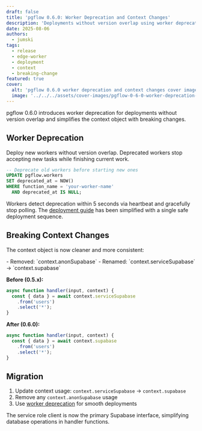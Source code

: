 ```yaml
---
draft: false
title: 'pgflow 0.6.0: Worker Deprecation and Context Changes'
description: 'Deployments without version overlap using worker deprecation, plus breaking changes to the context object for cleaner handler functions.'
date: 2025-08-06
authors:
  - jumski
tags:
  - release
  - edge-worker
  - deployment
  - context
  - breaking-change
featured: true
cover:
  alt: 'pgflow 0.6.0 worker deprecation and context changes cover image'
  image: '../../../assets/cover-images/pgflow-0-6-0-worker-deprecation-and-context-changes.png'
---
```



pgflow 0.6.0 introduces worker deprecation for deployments without version overlap and simplifies the context object with breaking changes.

## Worker Deprecation

Deploy new workers without version overlap. Deprecated workers stop accepting new tasks while finishing current work.

```sql
-- Deprecate old workers before starting new ones
UPDATE pgflow.workers
SET deprecated_at = NOW()
WHERE function_name = 'your-worker-name'
  AND deprecated_at IS NULL;
```

Workers detect deprecation within 5 seconds via heartbeat and gracefully stop polling. The [deployment guide](/how-to/deploy-to-supabasecom/) has been simplified with a single safe deployment sequence.

## Breaking Context Changes

The context object is now cleaner and more consistent:

<Aside type="caution" title="Breaking Changes">
- Removed: `context.anonSupabase`
- Renamed: `context.serviceSupabase` → `context.supabase`
</Aside>

**Before (0.5.x):**
```typescript
async function handler(input, context) {
  const { data } = await context.serviceSupabase
    .from('users')
    .select('*');
}
```

**After (0.6.0):**
```typescript
async function handler(input, context) {
  const { data } = await context.supabase
    .from('users')
    .select('*');
}
```

## Migration

1. Update context usage: `context.serviceSupabase` → `context.supabase`
2. Remove any `context.anonSupabase` usage
3. Use [worker deprecation](/how-to/deploy-to-supabasecom/) for smooth deployments

The service role client is now the primary Supabase interface, simplifying database operations in handler functions.
